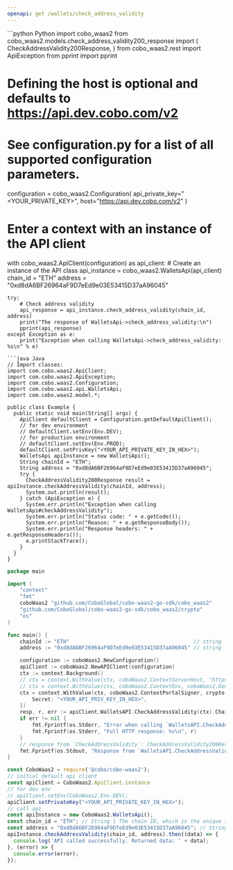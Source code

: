 ```yaml
---
openapi: get /wallets/check_address_validity
---
```


<RequestExample>
```python Python
import cobo_waas2
from cobo_waas2.models.check_address_validity200_response import (
    CheckAddressValidity200Response,
)
from cobo_waas2.rest import ApiException
from pprint import pprint

# Defining the host is optional and defaults to https://api.dev.cobo.com/v2
# See configuration.py for a list of all supported configuration parameters.
configuration = cobo_waas2.Configuration(
    api_private_key="<YOUR_PRIVATE_KEY>", host="https://api.dev.cobo.com/v2"
)
# Enter a context with an instance of the API client
with cobo_waas2.ApiClient(configuration) as api_client:
    # Create an instance of the API class
    api_instance = cobo_waas2.WalletsApi(api_client)
    chain_id = "ETH"
    address = "0xd8dA6BF26964aF9D7eEd9e03E53415D37aA96045"

    try:
        # Check address validity
        api_response = api_instance.check_address_validity(chain_id, address)
        print("The response of WalletsApi->check_address_validity:\n")
        pprint(api_response)
    except Exception as e:
        print("Exception when calling WalletsApi->check_address_validity: %s\n" % e)

```
```java Java
// Import classes:
import com.cobo.waas2.ApiClient;
import com.cobo.waas2.ApiException;
import com.cobo.waas2.Configuration;
import com.cobo.waas2.api.WalletsApi;
import com.cobo.waas2.model.*;

public class Example {
  public static void main(String[] args) {
    ApiClient defaultClient = Configuration.getDefaultApiClient();
    // for dev environment
    // defaultClient.setEnv(Env.DEV);
    // for production environment
    // defaultClient.setEnv(Env.PROD);
    defaultClient.setPrivKey("<YOUR_API_PRIVATE_KEY_IN_HEX>");
    WalletsApi apiInstance = new WalletsApi();
    String chainId = "ETH";
    String address = "0xd8dA6BF26964aF9D7eEd9e03E53415D37aA96045";
    try {
      CheckAddressValidity200Response result = apiInstance.checkAddressValidity(chainId, address);
      System.out.println(result);
    } catch (ApiException e) {
      System.err.println("Exception when calling WalletsApi#checkAddressValidity");
      System.err.println("Status code: " + e.getCode());
      System.err.println("Reason: " + e.getResponseBody());
      System.err.println("Response headers: " + e.getResponseHeaders());
      e.printStackTrace();
    }
  }
}

```
```go Go
package main

import (
	"context"
	"fmt"
	coboWaas2 "github.com/CoboGlobal/cobo-waas2-go-sdk/cobo_waas2"
	"github.com/CoboGlobal/cobo-waas2-go-sdk/cobo_waas2/crypto"
	"os"
)

func main() {
	chainId := "ETH"                                        // string | The chain ID, which is the unique identifier of a blockchain. You can retrieve the IDs of all the chains you can use by calling [List enabled chains](/v2/api-references/wallets/list-enabled-chains).
	address := "0xd8dA6BF26964aF9D7eEd9e03E53415D37aA96045" // string | The wallet address.

	configuration := coboWaas2.NewConfiguration()
	apiClient := coboWaas2.NewAPIClient(configuration)
	ctx := context.Background()
	// ctx = context.WithValue(ctx, coboWaas2.ContextServerHost, "https://api[.xxx].cobo.com/v2")
	// ctx = context.WithValue(ctx, coboWaas2.ContextEnv, coboWaas2.DevEnv)
	ctx = context.WithValue(ctx, coboWaas2.ContextPortalSigner, crypto.Ed25519Signer{
		Secret: "<YOUR_API_PRIV_KEY_IN_HEX>",
	})
	resp, r, err := apiClient.WalletsAPI.CheckAddressValidity(ctx).ChainId(chainId).Address(address).Execute()
	if err != nil {
		fmt.Fprintf(os.Stderr, "Error when calling `WalletsAPI.CheckAddressValidity``: %v\n", err)
		fmt.Fprintf(os.Stderr, "Full HTTP response: %v\n", r)
	}
	// response from `CheckAddressValidity`: CheckAddressValidity200Response
	fmt.Fprintf(os.Stdout, "Response from `WalletsAPI.CheckAddressValidity`: %v\n", resp)
}

```
```javascript JavaScript
const CoboWaas2 = require('@cobo/cobo-waas2');
// initial default api client
const apiClient = CoboWaas2.ApiClient.instance
// for dev env
// apiClient.setEnv(CoboWaas2.Env.DEV);
apiClient.setPrivateKey("<YOUR_API_PRIVATE_KEY_IN_HEX>");
// call api
const apiInstance = new CoboWaas2.WalletsApi();
const chain_id = "ETH"; // String | The chain ID, which is the unique identifier of a blockchain. You can retrieve the IDs of all the chains you can use by calling [List enabled chains](/v2/api-references/wallets/list-enabled-chains).
const address = "0xd8dA6BF26964aF9D7eEd9e03E53415D37aA96045"; // String | The wallet address.
apiInstance.checkAddressValidity(chain_id, address).then((data) => {
  console.log('API called successfully. Returned data: ' + data);
}, (error) => {
  console.error(error);
});
```
</RequestExample>